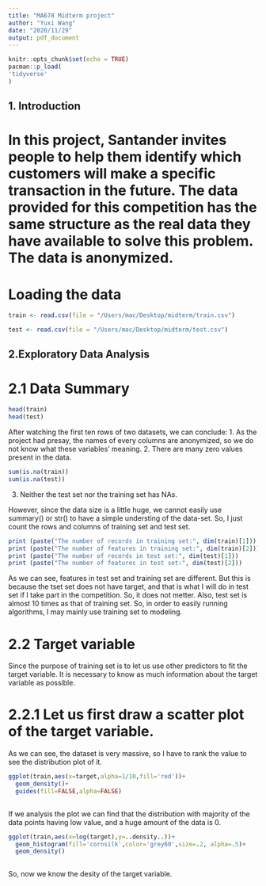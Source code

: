 ```yaml
---
title: "MA678 Midterm project"
author: "Yuxi Wang"
date: "2020/11/29"
output: pdf_document
---
```


```r
knitr::opts_chunk$set(echo = TRUE)
pacman::p_load(
'tidyverse'
)
```


## 1. Introduction
# In this project, Santander invites people to help them identify which customers will make a specific transaction in the future. The data provided for this competition has the same structure as the real data they have available to solve this problem. The data is anonymized.

# Loading the data
```r
train <- read.csv(file = "/Users/mac/Desktop/midterm/train.csv")

test <- read.csv(file = "/Users/mac/Desktop/midterm/test.csv")
```

## 2.Exploratory Data Analysis 

# 2.1 Data Summary

```r
head(train)
head(test)
```
After watching the first ten rows of two datasets, we can conclude:
1. As the project had presay, the names of every columns are anonymized, so we do not know what these variables' meaning.
2. There are many zero values present in the data.

```r
sum(is.na(train))
sum(is.na(test))
```
3. Neither the test set nor the training set has NAs.

However, since the data size is a little huge, we cannot easily use summary() or str() to have a simple understing of the data-set. So, I just count the rows and columns of training set and test set.
```r
print (paste("The number of records in training set:", dim(train)[1]))
print (paste("The number of features in training set:", dim(train)[2]))
print (paste("The number of records in test set:", dim(test)[1]))
print (paste("The number of features in test set:", dim(test)[2]))
```
As we can see, features in test set and training set are different. But this is because the tset set does not have target, and that is what I will do in test set if I take part in the competition. So, it does not metter. Also, test set is almost 10 times as that of training set. So, in order to easily running algorithms, I may mainly use training set to modeling.

# 2.2 Target variable
Since the purpose of training set is to let us use other predictors to fit the target variable. 
It is necessary to know as much information about the target variable as possible.

# 2.2.1 Let us first draw a scatter plot of the target variable.
As we can see, the dataset is very massive, so I have to rank the value to see the distribution plot of it.
```r
ggplot(train,aes(x=target,alpha=1/10,fill='red'))+
  geom_density()+
  guides(fill=FALSE,alpha=FALSE)
  
```

If we analysis the plot we can find that the distribution with majority of the data points having low value, and a huge amount of the data is 0. 
```r
ggplot(train,aes(x=log(target),y=..density..))+
  geom_histogram(fill='cornsilk',color='grey60',size=.2, alpha=.5)+
  geom_density()
  
```
So, now we know the desity of the target variable.


























